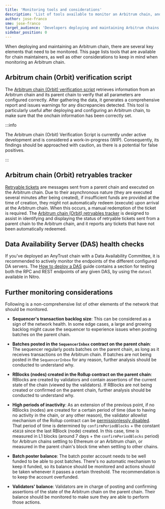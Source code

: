 ```yaml
---
title: 'Monitoring tools and considerations'
description: 'List of tools available to monitor an Arbitrum chain, and special considerations to take with regard to monitoring'
author: jose-franco
sme: jose-franco
target_audience: 'Developers deploying and maintaining Arbitrum chains.'
sidebar_position: 0
---
```


When deploying and maintaining an Arbitrum chain, there are several key elements that need to be monitored. This page lists tools that are available for chain maintainers, as well as other considerations to keep in mind when monitoring an Arbitrum chain.

## Arbitrum chain (Orbit) verification script

The [Arbitrum chain (Orbit) verification script](https://github.com/OffchainLabs/arbitrum-orbit-sdk/tree/feat-add-verification-scripts/examples/verify-rollup) retrieves information from an Arbitrum chain and its parent chain to verify that all parameters are configured correctly. After gathering the data, it generates a comprehensive report and issues warnings for any discrepancies detected. This tool is particularly useful after deploying and configuring an Arbitrum chain, to make sure that the onchain information has been correctly set.

:::info

The Arbitrum chain (Orbit) Verification Script is currently under active development and is considered a work-in-progress (WIP). Consequently, its findings should be approached with caution, as there is a potential for false positives.

:::

## Arbitrum chain (Orbit) retryables tracker

[Retryable tickets](/how-arbitrum-works/deep-dives/l1-to-l2-messaging.mdx) are messages sent from a parent chain and executed on the Arbitrum chain. Due to their asynchronous nature (they are executed several minutes after being created), if insufficient funds are provided at the time of creation, they might not automatically redeem (execute) upon arrival at the Arbitrum chain. When this occurs, a manual redemption of the ticket is required. The [Arbitrum chain (Orbit) retryables tracker](https://github.com/OffchainLabs/Orbit-retryable-tracker) is designed to assist in identifying and displaying the status of retryable tickets sent from a parent chain to the Arbitrum chain, and it reports any tickets that have not been automatically redeemed.

## Data Availability Server (DAS) health checks

If you've deployed an AnyTrust chain with a Data Availability Committee, it is recommended to actively monitor the endpoints of the different configured DA servers. The [How to deploy a DAS](/run-arbitrum-node/data-availability-committees/02-deploy-das.mdx#testing-the-das) guide contains a section for testing both the RPC and REST endpoints of any given DAS, by using the `datool` available in <a data-quicklook-from="arbitrum-nitro">Nitro</a>.

## Further monitoring considerations

Following is a non-comprehensive list of other elements of the network that should be monitored.

- **Sequencer's transaction backlog size**: This can be considered as a sign of the network health. In some edge cases, a large and growing backlog might cause the sequencer to experience issues when posting batches on the parent chain.

- **Batches posted in the `SequencerInbox` contract on the parent chain**: The sequencer regularly posts batches on the parent chain, as long as it receives transactions on the Arbitrum chain. If batches are not being posted in the `SequencerInbox` for any reason, further analysis should be conducted to understand why.

- **RBlocks (nodes) created in the Rollup contract on the parent chain**: RBlocks are created by validators and contain assertions of the current state of the chain (viewed by the validators). If RBlocks are not being created or confirmed on the parent chain, further analysis should be conducted to understand why.

- **High periods of inactivity**: As an extension of the previous point, if no RBlocks (nodes) are created for a certain period of time (due to having no activity in the chain, or any other reason), the validator allowlist mechanism of the Rollup contract can be [permissionlessly disabled](https://github.com/OffchainLabs/nitro-contracts/blob/main/src/rollup/RollupUserLogic.sol#L62). That period of time is determined by `confirmPeriodBlocks` + the constant `45818` since the last RBlock (node) created. In this case, time is measured in L1 blocks (around 7 days + the `confirmPeriodBlocks` period) for Arbitrum chains settling to Ethereum or an Arbitrum chain, or measured in the parent chain's block time when settling to other chains.

- **Batch poster balance**: The batch poster account needs to be well funded to be able to post batches. There's no automatic mechanism to keep it funded, so its balance should be monitored and actions should be taken whenever it passes a certain threshold. The recommendation is to keep the account overfunded.

- **Validators' balance**: Validators are in charge of posting and confirming assertions of the state of the Arbitrum chain on the parent chain. Their balance should be monitored to make sure they are able to perform those actions.
